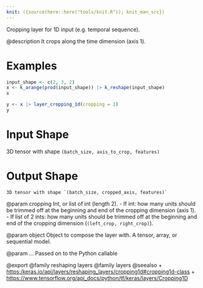 ```yaml
---
knit: ({source(here::here("tools/knit.R")); knit_man_src})
---
```

Cropping layer for 1D input (e.g. temporal sequence).

@description
It crops along the time dimension (axis 1).

# Examples
```r
input_shape <- c(2, 3, 2)
x <- k_arange(prod(input_shape)) |> k_reshape(input_shape)
x

y <- x |> layer_cropping_1d(cropping = 1)
y
```

# Input Shape
3D tensor with shape `(batch_size, axis_to_crop, features)`

# Output Shape
    3D tensor with shape `(batch_size, cropped_axis, features)`

@param cropping
Int, or list of int (length 2).
- If int: how many units should be trimmed off at the beginning and
  end of the cropping dimension (axis 1).
- If list of 2 ints: how many units should be trimmed off at the
  beginning and end of the cropping dimension
  (`(left_crop, right_crop)`).

@param object
Object to compose the layer with. A tensor, array, or sequential model.

@param ...
Passed on to the Python callable

@export
@family reshaping layers
@family layers
@seealso
+ <https:/keras.io/api/layers/reshaping_layers/cropping1d#cropping1d-class>
+ <https://www.tensorflow.org/api_docs/python/tf/keras/layers/Cropping1D>
